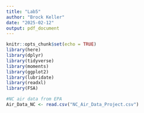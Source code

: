 ```yaml
---
title: "Lab5"
author: "Brock Keller"
date: "2025-02-12"
output: pdf_document
---
```


```r
knitr::opts_chunk$set(echo = TRUE)
library(here)
library(dplyr)
library(tidyverse)
library(moments)
library(ggplot2)
library(lubridate)
library(readxl)
library(FSA)
```


```r
#NC air data from EPA
Air_Data_NC <- read.csv("NC_Air_Data_Project.csv")
```

